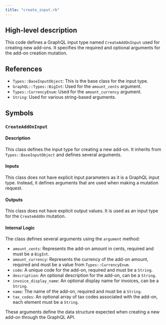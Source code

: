 ```yaml
---
title: "create_input.rb"
---
```


## High-level description
This code defines a GraphQL input type named `CreateAddOnInput` used for creating new add-ons. It specifies the required and optional arguments for the add-on creation mutation.

## References
- `Types::BaseInputObject`: This is the base class for the input type.
- `GraphQL::Types::BigInt`: Used for the `amount_cents` argument.
- `Types::CurrencyEnum`: Used for the `amount_currency` argument.
- `String`: Used for various string-based arguments.

## Symbols
### `CreateAddOnInput`
#### Description
This class defines the input type for creating a new add-on. It inherits from `Types::BaseInputObject` and defines several arguments.

#### Inputs
This class does not have explicit input parameters as it is a GraphQL input type. Instead, it defines arguments that are used when making a mutation request.

#### Outputs
This class does not have explicit output values. It is used as an input type for the `CreateAddOn` mutation.

#### Internal Logic
The class defines several arguments using the `argument` method:

- `amount_cents`: Represents the add-on amount in cents, required and must be a `BigInt`.
- `amount_currency`: Represents the currency of the add-on amount, required and must be a value from `Types::CurrencyEnum`.
- `code`: A unique code for the add-on, required and must be a `String`.
- `description`: An optional description for the add-on, can be a `String`.
- `invoice_display_name`: An optional display name for invoices, can be a `String`.
- `name`: The name of the add-on, required and must be a `String`.
- `tax_codes`: An optional array of tax codes associated with the add-on, each element must be a `String`.

These arguments define the data structure expected when creating a new add-on through the GraphQL API.
